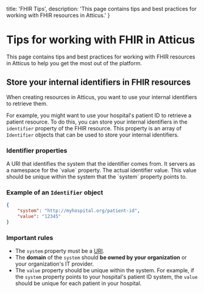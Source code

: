   title: 'FHIR Tips',
  description: 'This page contains tips and best practices for working with FHIR resources in Atticus.'
}

# Tips for working with FHIR in Atticus

This page contains tips and best practices for working with FHIR resources in Atticus to help you get the most out of the platform.

## Store your internal identifiers in FHIR resources

When creating resources in Atticus, you want to use your internal identifiers to retrieve them.

For example, you might want to use your hospital's patient ID to retrieve a patient resource. To do this, you can store your internal identifiers in the `identifier` property of the FHIR resource. This property is an array of `Identifier` objects that can be used to store your internal identifiers.

### Identifier properties
<Properties>
  <Property name="system" type="uri" required>
    A URI that identifies the system that the identifier comes from. It servers as a namespace for the `value` property.
  </Property>
  <Property name="value" type="string" required>
    The actual identifier value. This value should be unique within the system that the `system` property points to.
  </Property>
</Properties>

### Example of an `Identifier` object
```json
{
    "system": "http://myhospital.org/patient-id",
    "value": "12345"
}
```

### Important rules

- The `system` property must be a [URI](https://en.wikipedia.org/wiki/Uniform_Resource_Identifier).
- The **domain** of the `system` should **be owned by your organization** or your organization's IT provider.
- The `value` property should be unique within the system. For example, if the `system` property points to your hospital's patient ID system, the `value` should be unique for each patient in your hospital.
